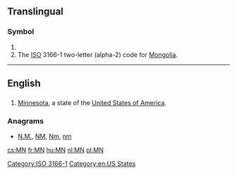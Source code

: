 {{also|Mn|mN|.mn|mn}}
==Translingual==

===Symbol===
{{head|mul|symbol}}

# {{SI-unit-abb|mega|newton|[[force]]}}
# The [[ISO]] 3166-1 two-letter (alpha-2) code for [[Mongolia]].

[[Category:ISO 3166-1]]

----

==English==

==={{abbreviation-old|en}}===
{{head|en}}

# [[Minnesota]], a state of the [[United States of America]].

===Anagrams===
* [[N.M.#English|N.M.]], [[NM#English|NM]], [[Nm#English|Nm]], [[nm#English|nm]]

[[Category:en:US States]]

[[cs:MN]]
[[fr:MN]]
[[hu:MN]]
[[nl:MN]]
[[pl:MN]]